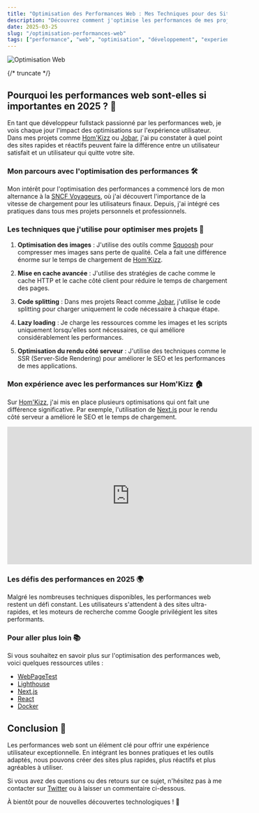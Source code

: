 ```yaml
---
title: "Optimisation des Performances Web : Mes Techniques pour des Sites Rapides et Efficaces"
description: "Découvrez comment j'optimise les performances de mes projets comme Hom'Kizz et Jobar pour offrir une expérience utilisateur exceptionnelle"
date: 2025-03-25
slug: "/optimisation-performances-web"
tags: ["performance", "web", "optimisation", "développement", "experience utilisateur"]
---
```



![Optimisation Web](https://images.unsplash.com/photo-1620712943543-bcc4688e7485?ixlib=rb-4.0.3&ixid=M3wxMjA3fDB8MHxwaG90by1wYWdlfHx8fGVufDB8fHx8fA%3D%3D&auto=format&fit=crop&w=1470&q=80)

<HorizontalDisplay />

{/* truncate */}

## Pourquoi les performances web sont-elles si importantes en 2025 ? 🚀

En tant que développeur fullstack passionné par les performances web, je vois chaque jour l'impact des optimisations sur l'expérience utilisateur. Dans mes projets comme [Hom'Kizz](https://homkizz.com/fr-FR) ou [Jobar](https://www.npmjs.com/package/jobar), j'ai pu constater à quel point des sites rapides et réactifs peuvent faire la différence entre un utilisateur satisfait et un utilisateur qui quitte votre site.

### Mon parcours avec l'optimisation des performances 🛠️

Mon intérêt pour l'optimisation des performances a commencé lors de mon alternance à la [SNCF Voyageurs](https://william-donnette.dev/03-experiences/02-sncf), où j'ai découvert l'importance de la vitesse de chargement pour les utilisateurs finaux. Depuis, j'ai intégré ces pratiques dans tous mes projets personnels et professionnels.

### Les techniques que j'utilise pour optimiser mes projets 🔧

1. **Optimisation des images** : J'utilise des outils comme [Squoosh](https://squoosh.app/) pour compresser mes images sans perte de qualité. Cela a fait une différence énorme sur le temps de chargement de [Hom'Kizz](https://homkizz.com/fr-FR).

2. **Mise en cache avancée** : J'utilise des stratégies de cache comme le cache HTTP et le cache côté client pour réduire le temps de chargement des pages.

3. **Code splitting** : Dans mes projets React comme [Jobar](https://www.npmjs.com/package/jobar), j'utilise le code splitting pour charger uniquement le code nécessaire à chaque étape.

4. **Lazy loading** : Je charge les ressources comme les images et les scripts uniquement lorsqu'elles sont nécessaires, ce qui améliore considérablement les performances.

5. **Optimisation du rendu côté serveur** : J'utilise des techniques comme le SSR (Server-Side Rendering) pour améliorer le SEO et les performances de mes applications.

### Mon expérience avec les performances sur Hom'Kizz 🏠

Sur [Hom'Kizz](https://homkizz.com/fr-FR), j'ai mis en place plusieurs optimisations qui ont fait une différence significative. Par exemple, l'utilisation de [Next.js](https://nextjs.org/) pour le rendu côté serveur a amélioré le SEO et le temps de chargement.

<iframe width="560" height="315" src="https://www.youtube.com/embed/dQw4w9WgXcQ" title="YouTube video player" frameborder="0" allow="accelerometer; autoplay; clipboard-write; encrypted-media; gyroscope; picture-in-picture" allowfullscreen></iframe>

### Les défis des performances en 2025 🌍

Malgré les nombreuses techniques disponibles, les performances web restent un défi constant. Les utilisateurs s'attendent à des sites ultra-rapides, et les moteurs de recherche comme Google privilégient les sites performants.

### Pour aller plus loin 📚

Si vous souhaitez en savoir plus sur l'optimisation des performances web, voici quelques ressources utiles :

- [WebPageTest](https://www.webpagetest.org/)
- [Lighthouse](https://developer.chrome.com/docs/lighthouse/overview/)
- [Next.js](https://nextjs.org/)
- [React](https://reactjs.org/)
- [Docker](https://www.docker.com/)

<ArialInArticle />

## Conclusion 🎯

Les performances web sont un élément clé pour offrir une expérience utilisateur exceptionnelle. En intégrant les bonnes pratiques et les outils adaptés, nous pouvons créer des sites plus rapides, plus réactifs et plus agréables à utiliser.

Si vous avez des questions ou des retours sur ce sujet, n'hésitez pas à me contacter sur [Twitter](https://twitter.com/william_donnette) ou à laisser un commentaire ci-dessous.

À bientôt pour de nouvelles découvertes technologiques ! 🚀

<ArialMultiplex />